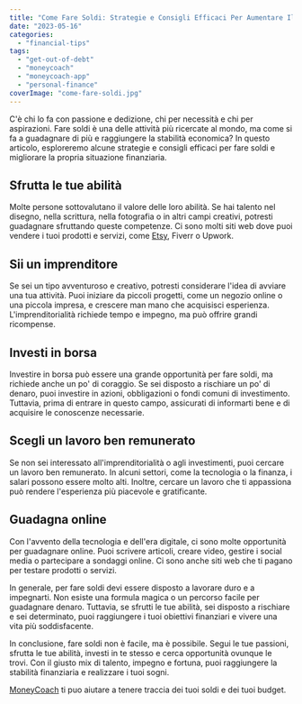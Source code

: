 ```yaml
---
title: "Come Fare Soldi: Strategie e Consigli Efficaci Per Aumentare Il Tuo Reddito"
date: "2023-05-16"
categories: 
  - "financial-tips"
tags: 
  - "get-out-of-debt"
  - "moneycoach"
  - "moneycoach-app"
  - "personal-finance"
coverImage: "come-fare-soldi.jpg"
---
```

C'è chi lo fa con passione e dedizione, chi per necessità e chi per aspirazioni. Fare soldi è una delle attività più ricercate al mondo, ma come si fa a guadagnare di più e raggiungere la stabilità economica? In questo articolo, esploreremo alcune strategie e consigli efficaci per fare soldi e migliorare la propria situazione finanziaria.

## Sfrutta le tue abilità
Molte persone sottovalutano il valore delle loro abilità. Se hai talento nel disegno, nella scrittura, nella fotografia o in altri campi creativi, potresti guadagnare sfruttando queste competenze. Ci sono molti siti web dove puoi vendere i tuoi prodotti e servizi, come [Etsy](https://www.etsy.com), Fiverr o Upwork.
## Sii un imprenditore
Se sei un tipo avventuroso e creativo, potresti considerare l'idea di avviare una tua attività. Puoi iniziare da piccoli progetti, come un negozio online o una piccola impresa, e crescere man mano che acquisisci esperienza. L'imprenditorialità richiede tempo e impegno, ma può offrire grandi ricompense.
## Investi in borsa
Investire in borsa può essere una grande opportunità per fare soldi, ma richiede anche un po' di coraggio. Se sei disposto a rischiare un po' di denaro, puoi investire in azioni, obbligazioni o fondi comuni di investimento. Tuttavia, prima di entrare in questo campo, assicurati di informarti bene e di acquisire le conoscenze necessarie.
## Scegli un lavoro ben remunerato
Se non sei interessato all'imprenditorialità o agli investimenti, puoi cercare un lavoro ben remunerato. In alcuni settori, come la tecnologia o la finanza, i salari possono essere molto alti. Inoltre, cercare un lavoro che ti appassiona può rendere l'esperienza più piacevole e gratificante.
## Guadagna online
Con l'avvento della tecnologia e dell'era digitale, ci sono molte opportunità per guadagnare online. Puoi scrivere articoli, creare video, gestire i social media o partecipare a sondaggi online. Ci sono anche siti web che ti pagano per testare prodotti o servizi.

In generale, per fare soldi devi essere disposto a lavorare duro e a impegnarti. Non esiste una formula magica o un percorso facile per guadagnare denaro. Tuttavia, se sfrutti le tue abilità, sei disposto a rischiare e sei determinato, puoi raggiungere i tuoi obiettivi finanziari e vivere una vita più soddisfacente.

In conclusione, fare soldi non è facile, ma è possibile. Segui le tue passioni, sfrutta le tue abilità, investi in te stesso e cerca opportunità ovunque le trovi. Con il giusto mix di talento, impegno e fortuna, puoi raggiungere la stabilità finanziaria e realizzare i tuoi sogni.

[MoneyCoach](/) ti puo aiutare a tenere traccia dei tuoi soldi e dei tuoi budget.
